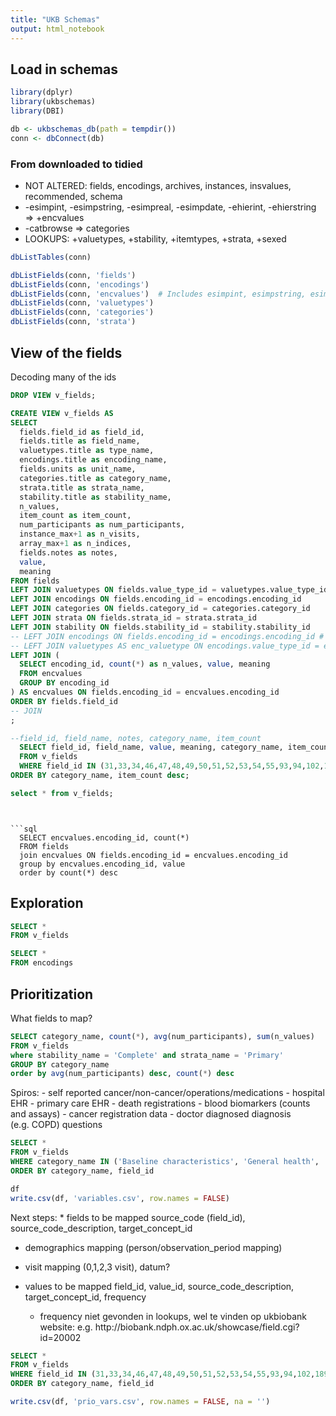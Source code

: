 ```yaml
---
title: "UKB Schemas"
output: html_notebook
---
```

## Load in schemas
```r
library(dplyr)
library(ukbschemas)
library(DBI)

db <- ukbschemas_db(path = tempdir())
conn <- dbConnect(db)
```
### From downloaded to tidied
* NOT ALTERED: fields, encodings, archives, instances, insvalues, recommended, schema
* -esimpint, -esimpstring, -esimpreal, -esimpdate, -ehierint, -ehierstring => +encvalues
* -catbrowse => categories
* LOOKUPS: +valuetypes, +stability, +itemtypes, +strata, +sexed


```r
dbListTables(conn)
```

```r
dbListFields(conn, 'fields')
dbListFields(conn, 'encodings')
dbListFields(conn, 'encvalues')  # Includes esimpint, esimpstring, esimpreal, esimpdate, ehierint, ehierstring
dbListFields(conn, 'valuetypes')
dbListFields(conn, 'categories')
dbListFields(conn, 'strata')
```

## View of the fields
Decoding many of the ids

```sql
DROP VIEW v_fields;
```
```sql
CREATE VIEW v_fields AS
SELECT 
  fields.field_id as field_id, 
  fields.title as field_name, 
  valuetypes.title as type_name,
  encodings.title as encoding_name,
  fields.units as unit_name,
  categories.title as category_name,
  strata.title as strata_name,
  stability.title as stability_name,
  n_values,
  item_count as item_count,
  num_participants as num_participants,
  instance_max+1 as n_visits,
  array_max+1 as n_indices,
  fields.notes as notes,
  value,
  meaning
FROM fields
LEFT JOIN valuetypes ON fields.value_type_id = valuetypes.value_type_id
LEFT JOIN encodings ON fields.encoding_id = encodings.encoding_id
LEFT JOIN categories ON fields.category_id = categories.category_id
LEFT JOIN strata ON fields.strata_id = strata.strata_id
LEFT JOIN stability ON fields.stability_id = stability.stability_id
-- LEFT JOIN encodings ON fields.encoding_id = encodings.encoding_id # a lot are just NOT-ENCODED
-- LEFT JOIN valuetypes AS enc_valuetype ON encodings.value_type_id = enc_valuetype.value_type_id -- Only interesting to indicate if a categorical type has integers or text values
LEFT JOIN (
  SELECT encoding_id, count(*) as n_values, value, meaning
  FROM encvalues 
  GROUP BY encoding_id
) AS encvalues ON fields.encoding_id = encvalues.encoding_id
ORDER BY fields.field_id
-- JOIN 
;
```
```sql
--field_id, field_name, notes, category_name, item_count
  SELECT field_id, field_name, value, meaning, category_name, item_count
  FROM v_fields
  WHERE field_id IN (31,33,34,46,47,48,49,50,51,52,53,54,55,93,94,102,189,190,191,1558,2335,2443,2453,2463,2473,2492,2724,2734,2744,2754,2764,2774,2784,2794,2804,2814,2824,2834,2844,2966,2976,2986,3062,3063,3064,3160,3536,3546,3786,3894,3992,4012,4022,4041,4056,4079,4080,4194,4689,4700,20001,20002,20003,20004,20006,20007,20008,20009,20010,30000,30001,30002,30003,30004,30010,30011,30012,30013,30014,30020,30021,30022,30023,30024,30030,30031,30032,30033,30034,30040,30041,30042,30043,30044,30050,30051,30052,30053,30054,30060,30061,30062,30063,30064,30070,30071,30072,30073,30074,30080,30081,30082,30083,30084,30090,30091,30092,30093,30094,30100,30101,30102,30103,30104,30110,30111,30112,30113,30114,30120,30121,30122,30123,30124,30130,30131,30132,30133,30134,30140,30141,30142,30143,30144,30150,30151,30152,30153,30154,30160,30161,30162,30163,30164,30170,30171,30172,30173,30174,30180,30181,30182,30183,30184,30190,30191,30192,30193,30194,30200,30201,30202,30203,30204,30210,30211,30212,30213,30214,30220,30221,30222,30223,30224,30230,30231,30232,30233,30234,30240,30241,30242,30243,30244,30250,30251,30252,30253,30254,30260,30261,30262,30263,30264,30270,30271,30272,30273,30274,30280,30281,30282,30283,30284,30290,30291,30292,30293,30294,30300,30301,30302,30303,30304,30314,30324,30334,30344,30354,30364,30374,30384,30394,30404,30414,30424,30500,30502,30503,30505,30510,30512,30513,30515,30520,30522,30523,30525,30530,30532,30533,30535,30600,30601,30602,30603,30604,30605,30606,30610,30611,30612,30613,30614,30615,30616,30620,30621,30622,30623,30624,30625,30626,30630,30631,30632,30633,30634,30635,30636,30640,30641,30642,30643,30644,30645,30646,30650,30651,30652,30653,30654,30655,30656,30660,30661,30662,30663,30664,30665,30666,30670,30671,30672,30673,30674,30675,30676,30680,30681,30682,30683,30684,30685,30686,30690,30691,30692,30693,30694,30695,30696,30700,30701,30702,30703,30704,30705,30706,30710,30711,30712,30713,30714,30715,30716,30720,30721,30722,30723,30724,30725,30726,30730,30731,30732,30733,30734,30735,30736,30740,30741,30742,30743,30744,30745,30746,30750,30751,30753,30754,30755,30756,30760,30761,30762,30763,30764,30765,30766,30770,30771,30772,30773,30774,30775,30776,30780,30781,30782,30783,30784,30785,30786,30790,30791,30792,30793,30794,30795,30796,30800,30801,30802,30803,30804,30805,30806,30810,30811,30812,30813,30814,30815,30816,30820,30821,30822,30823,30824,30825,30826,30830,30831,30832,30833,30834,30835,30836,30840,30841,30842,30843,30844,30845,30846,30850,30851,30852,30853,30854,30855,30856,30860,30861,30862,30863,30864,30865,30866,30870,30871,30872,30873,30874,30875,30876,30880,30881,30882,30883,30884,30885,30886,30890,30891,30892,30893,30894,30895,30896,30897,40000,40001,40002,40005,40006,40007,40008,40009,40010,40011,40012,40013,40014,40015,40016,40017,40018,40019,40020,40021,40022,40425,41149,41200,41201,41202,41203,41204,41205,41206,41207,41208,41209,41210,41211,41212,41213,41231,41232,41234,41235,41256,41257,41258,41259,41260,41261,41262,41263,41270,41271,41272,41273,41280,41281,41282,41283) AND type_name LIKE 'Categorical%';
ORDER BY category_name, item_count desc;

```
```sql
select * from v_fields;
```

```


```sql
  SELECT encvalues.encoding_id, count(*)
  FROM fields
  join encvalues ON fields.encoding_id = encvalues.encoding_id
  group by encvalues.encoding_id, value
  order by count(*) desc
```

## Exploration
```sql
SELECT *
FROM v_fields

```

```sql
SELECT *
FROM encodings
```

## Prioritization
What fields to map?

```sql
SELECT category_name, count(*), avg(num_participants), sum(n_values)
FROM v_fields
where stability_name = 'Complete' and strata_name = 'Primary'
GROUP BY category_name
order by avg(num_participants) desc, count(*) desc
```

Spiros:
- self reported cancer/non-cancer/operations/medications
- hospital EHR
- primary care EHR
- death registrations
- blood biomarkers (counts and assays)
- cancer registration data
- doctor diagnosed diagnosis (e.g. COPD) questions

```sql
SELECT *
FROM v_fields
WHERE category_name IN ('Baseline characteristics', 'General health', 'Blood count', 'Blood pressure', 'Medications', 'Medication', 'Family history', 'Medical conditions')
ORDER BY category_name, field_id
```

```r
df
write.csv(df, 'variables.csv', row.names = FALSE)
```

Next steps:
* fields to be mapped
    source_code (field_id), source_code_description, target_concept_id

* demographics mapping (person/observation_period mapping)

* visit mapping (0,1,2,3 visit), datum?

* values to be mapped
  field_id, value_id, source_code_description, target_concept_id, frequency
  - frequency niet gevonden in lookups, wel te vinden op ukbiobank website: e.g.    http://biobank.ndph.ox.ac.uk/showcase/field.cgi?id=20002

```sql
SELECT *
FROM v_fields
WHERE field_id IN (31,33,34,46,47,48,49,50,51,52,53,54,55,93,94,102,189,190,191,1558,2335,2443,2453,2463,2473,2492,2724,2734,2744,2754,2764,2774,2784,2794,2804,2814,2824,2834,2844,2966,2976,2986,3062,3063,3064,3160,3536,3546,3786,3894,3992,4012,4022,4041,4056,4079,4080,4194,4689,4700,20001,20002,20003,20004,20006,20007,20008,20009,20010,30000,30001,30002,30003,30004,30010,30011,30012,30013,30014,30020,30021,30022,30023,30024,30030,30031,30032,30033,30034,30040,30041,30042,30043,30044,30050,30051,30052,30053,30054,30060,30061,30062,30063,30064,30070,30071,30072,30073,30074,30080,30081,30082,30083,30084,30090,30091,30092,30093,30094,30100,30101,30102,30103,30104,30110,30111,30112,30113,30114,30120,30121,30122,30123,30124,30130,30131,30132,30133,30134,30140,30141,30142,30143,30144,30150,30151,30152,30153,30154,30160,30161,30162,30163,30164,30170,30171,30172,30173,30174,30180,30181,30182,30183,30184,30190,30191,30192,30193,30194,30200,30201,30202,30203,30204,30210,30211,30212,30213,30214,30220,30221,30222,30223,30224,30230,30231,30232,30233,30234,30240,30241,30242,30243,30244,30250,30251,30252,30253,30254,30260,30261,30262,30263,30264,30270,30271,30272,30273,30274,30280,30281,30282,30283,30284,30290,30291,30292,30293,30294,30300,30301,30302,30303,30304,30314,30324,30334,30344,30354,30364,30374,30384,30394,30404,30414,30424,30500,30502,30503,30505,30510,30512,30513,30515,30520,30522,30523,30525,30530,30532,30533,30535,30600,30601,30602,30603,30604,30605,30606,30610,30611,30612,30613,30614,30615,30616,30620,30621,30622,30623,30624,30625,30626,30630,30631,30632,30633,30634,30635,30636,30640,30641,30642,30643,30644,30645,30646,30650,30651,30652,30653,30654,30655,30656,30660,30661,30662,30663,30664,30665,30666,30670,30671,30672,30673,30674,30675,30676,30680,30681,30682,30683,30684,30685,30686,30690,30691,30692,30693,30694,30695,30696,30700,30701,30702,30703,30704,30705,30706,30710,30711,30712,30713,30714,30715,30716,30720,30721,30722,30723,30724,30725,30726,30730,30731,30732,30733,30734,30735,30736,30740,30741,30742,30743,30744,30745,30746,30750,30751,30753,30754,30755,30756,30760,30761,30762,30763,30764,30765,30766,30770,30771,30772,30773,30774,30775,30776,30780,30781,30782,30783,30784,30785,30786,30790,30791,30792,30793,30794,30795,30796,30800,30801,30802,30803,30804,30805,30806,30810,30811,30812,30813,30814,30815,30816,30820,30821,30822,30823,30824,30825,30826,30830,30831,30832,30833,30834,30835,30836,30840,30841,30842,30843,30844,30845,30846,30850,30851,30852,30853,30854,30855,30856,30860,30861,30862,30863,30864,30865,30866,30870,30871,30872,30873,30874,30875,30876,30880,30881,30882,30883,30884,30885,30886,30890,30891,30892,30893,30894,30895,30896,30897,40000,40001,40002,40005,40006,40007,40008,40009,40010,40011,40012,40013,40014,40015,40016,40017,40018,40019,40020,40021,40022,40425,41149,41200,41201,41202,41203,41204,41205,41206,41207,41208,41209,41210,41211,41212,41213,41231,41232,41234,41235,41256,41257,41258,41259,41260,41261,41262,41263,41270,41271,41272,41273,41280,41281,41282,41283)
ORDER BY category_name, field_id
```

```R
write.csv(df, 'prio_vars.csv', row.names = FALSE, na = '')
```
